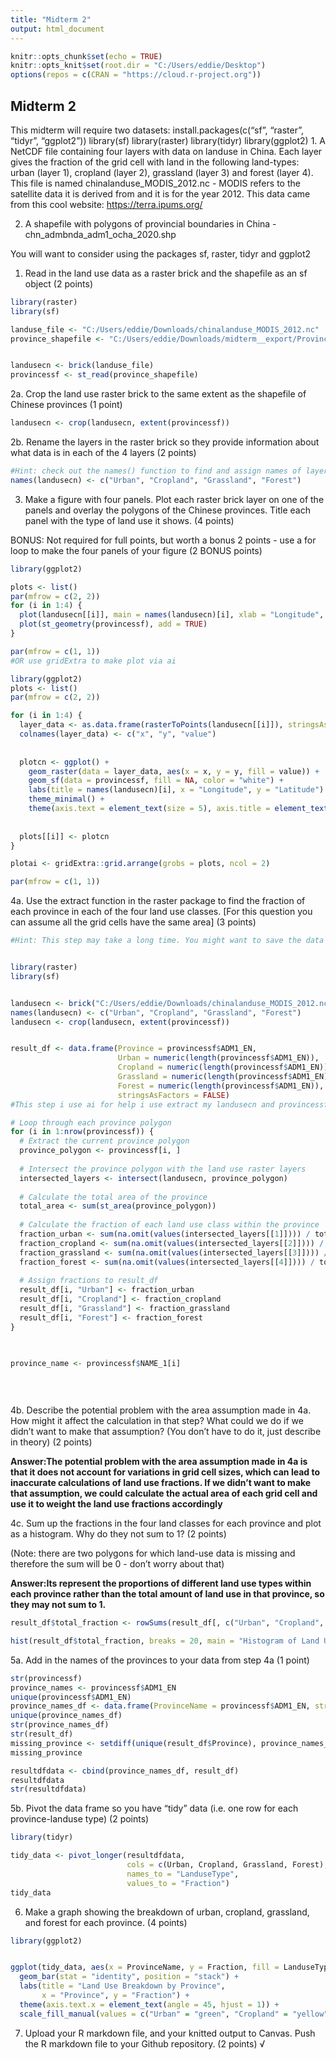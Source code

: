 ---
title: "Midterm 2"
output: html_document
---
```{r setup, include=FALSE}
knitr::opts_chunk$set(echo = TRUE)
knitr::opts_knit$set(root.dir = "C:/Users/eddie/Desktop") 
options(repos = c(CRAN = "https://cloud.r-project.org"))
```
## Midterm 2

This midterm will require two datasets:
install.packages(c("sf", "raster", "tidyr", "ggplot2"))
library(sf)
library(raster)
library(tidyr)
library(ggplot2)
1. A NetCDF file containing four layers with data on landuse in China. Each layer gives the fraction of the grid cell with land in the following land-types: urban (layer 1), cropland (layer 2), grassland (layer 3) and forest (layer 4). This file is named chinalanduse_MODIS_2012.nc - MODIS refers to the satellite data it is derived from and it is for the year 2012. This data came from this cool website: <https://terra.ipums.org/>

2. A shapefile with polygons of provincial boundaries in China - chn_admbnda_adm1_ocha_2020.shp

You will want to consider using the packages sf, raster, tidyr and ggplot2

1. Read in the land use data as a raster brick and the shapefile as an sf object (2 points)

```{r}
library(raster)
library(sf)

landuse_file <- "C:/Users/eddie/Downloads/chinalanduse_MODIS_2012.nc"
province_shapefile <- "C:/Users/eddie/Downloads/midterm__export/Province Shapefile/chn_admbnda_adm1_ocha_2020.shp"


landusecn <- brick(landuse_file)
provincessf <- st_read(province_shapefile)
```

2a. Crop the land use raster brick to the same extent as the shapefile of Chinese provinces (1 point)

```{r}
landusecn <- crop(landusecn, extent(provincessf))
```

2b. Rename the layers in the raster brick so they provide information about what data is in each of the 4 layers (2 points)

```{r}

#Hint: check out the names() function to find and assign names of layers of raster objects
names(landusecn) <- c("Urban", "Cropland", "Grassland", "Forest")
```

3. Make a figure with four panels. Plot each raster brick layer on one of the panels and overlay the polygons of the Chinese provinces. Title each panel with the type of land use it shows. (4 points)

BONUS: Not required for full points, but worth a bonus 2 points - use a for loop to make the four panels of your figure (2 BONUS points)

```{r}
library(ggplot2)

plots <- list()
par(mfrow = c(2, 2))
for (i in 1:4) {
  plot(landusecn[[i]], main = names(landusecn)[i], xlab = "Longitude", ylab = "Latitude")
  plot(st_geometry(provincessf), add = TRUE)
}

par(mfrow = c(1, 1))
#OR use gridExtra to make plot via ai 

library(ggplot2)
plots <- list()
par(mfrow = c(2, 2))

for (i in 1:4) {
  layer_data <- as.data.frame(rasterToPoints(landusecn[[i]]), stringsAsFactors = FALSE)
  colnames(layer_data) <- c("x", "y", "value")  
  
  
  plotcn <- ggplot() +
    geom_raster(data = layer_data, aes(x = x, y = y, fill = value)) +
    geom_sf(data = provincessf, fill = NA, color = "white") +
    labs(title = names(landusecn)[i], x = "Longitude", y = "Latitude") +
    theme_minimal() +
    theme(axis.text = element_text(size = 5), axis.title = element_text(size = 10))
  
  
  plots[[i]] <- plotcn
}

plotai <- gridExtra::grid.arrange(grobs = plots, ncol = 2)

par(mfrow = c(1, 1))

```

4a. Use the extract function in the raster package to find the fraction of each province in each of the four land use classes. [For this question you can assume all the grid cells have the same area] (3 points)

```{r}
#Hint: This step may take a long time. You might want to save the data frame after you extract the data so you don't have to run the code again. You can save objects in R as RData files (.Rdat) using save() and then read them in again using load(). 


library(raster)
library(sf)


landusecn <- brick("C:/Users/eddie/Downloads/chinalanduse_MODIS_2012.nc")
names(landusecn) <- c("Urban", "Cropland", "Grassland", "Forest")
landusecn <- crop(landusecn, extent(provincessf))


result_df <- data.frame(Province = provincessf$ADM1_EN,
                        Urban = numeric(length(provincessf$ADM1_EN)),
                        Cropland = numeric(length(provincessf$ADM1_EN)),
                        Grassland = numeric(length(provincessf$ADM1_EN)),
                        Forest = numeric(length(provincessf$ADM1_EN)),
                        stringsAsFactors = FALSE)
#This step i use ai for help i use extract my landusecn and provincessf but it shows error and i can not find a way to fix this error for no method for applied to raster

# Loop through each province polygon
for (i in 1:nrow(provincessf)) {
  # Extract the current province polygon
  province_polygon <- provincessf[i, ]
  
  # Intersect the province polygon with the land use raster layers
  intersected_layers <- intersect(landusecn, province_polygon)
  
  # Calculate the total area of the province
  total_area <- sum(st_area(province_polygon))
  
  # Calculate the fraction of each land use class within the province
  fraction_urban <- sum(na.omit(values(intersected_layers[[1]]))) / total_area
  fraction_cropland <- sum(na.omit(values(intersected_layers[[2]]))) / total_area
  fraction_grassland <- sum(na.omit(values(intersected_layers[[3]]))) / total_area
  fraction_forest <- sum(na.omit(values(intersected_layers[[4]]))) / total_area
  
  # Assign fractions to result_df
  result_df[i, "Urban"] <- fraction_urban
  result_df[i, "Cropland"] <- fraction_cropland
  result_df[i, "Grassland"] <- fraction_grassland
  result_df[i, "Forest"] <- fraction_forest
}

  
  
province_name <- provincessf$NAME_1[i]
  
  



```

4b. Describe the potential problem with the area assumption made in 4a. How might it affect the calculation in that step? What could we do if we didn't want to make that assumption? (You don't have to do it, just describe in theory) (2 points)

**Answer:The potential problem with the area assumption made in 4a is that it does not account for variations in grid cell sizes, which can lead to inaccurate calculations of land use fractions. If we didn't want to make that assumption, we could calculate the actual area of each grid cell and use it to weight the land use fractions accordingly**

4c. Sum up the fractions in the four land classes for each province and plot as a histogram. Why do they not sum to 1? (2 points)

(Note: there are two polygons for which land-use data is missing and therefore the sum will be 0 - don't worry about that)

**Answer:Its represent the proportions of different land use types within each province rather than the total amount of land use in that province, so they may not sum to 1.**

```{r}


result_df$total_fraction <- rowSums(result_df[, c("Urban", "Cropland", "Grassland", "Forest")], na.rm = TRUE)

hist(result_df$total_fraction, breaks = 20, main = "Histogram of Land Use Fractions", xlab = "Sum of Fractions", ylab = "Frequency")

```

5a. Add in the names of the provinces to your data from step 4a (1 point)

```{r}
str(provincessf)
province_names <- provincessf$ADM1_EN
unique(provincessf$ADM1_EN)
province_names_df <- data.frame(ProvinceName = provincessf$ADM1_EN, stringsAsFactors = FALSE)
unique(province_names_df)
str(province_names_df)
str(result_df)
missing_province <- setdiff(unique(result_df$Province), province_names_df$ProvinceName)
missing_province

resultdfdata <- cbind(province_names_df, result_df)
resultdfdata
str(resultdfdata)
```

5b. Pivot the data frame so you have "tidy" data (i.e. one row for each province-landuse type) (2 points)

```{r}
library(tidyr)

tidy_data <- pivot_longer(resultdfdata, 
                          cols = c(Urban, Cropland, Grassland, Forest), 
                          names_to = "LanduseType", 
                          values_to = "Fraction")
tidy_data
```

6. Make a graph showing the breakdown of urban, cropland, grassland, and forest for each province. (4 points)

```{r}
library(ggplot2)


ggplot(tidy_data, aes(x = ProvinceName, y = Fraction, fill = LanduseType)) +
  geom_bar(stat = "identity", position = "stack") +
  labs(title = "Land Use Breakdown by Province",
       x = "Province", y = "Fraction") +
  theme(axis.text.x = element_text(angle = 45, hjust = 1)) +
  scale_fill_manual(values = c("Urban" = "green", "Cropland" = "yellow", "Grassland" = "lightblue", "Forest" = "purple"))

```

7. Upload your R markdown file, and your knitted output to Canvas. Push the R markdown file to your Github repository. (2 points)
√
